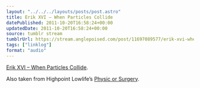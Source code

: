 ```yaml
---
layout: "../../../layouts/posts/post.astro"
title: Erik XVI – When Particles Collide
datePublished: 2011-10-20T16:58:24+00:00
updatedDate: 2011-10-20T16:58:24+00:00
source: tumblr stream
tumblrUrl: https://stream.anglepoised.com/post/11697089577/erik-xvi-when-particles-collide-also-taken-from
tags: ["linklog"]
format: "audio"
---
```


[Erik XVI &#8211; When Particles Collide][1].

Also taken from Highpoint Lowlife&rsquo;s [Physic or Surgery][2].

[1]: http://soundcloud.com/sharevari/erik-xvi-when-particles
[2]: http://highpointlowlife.com/
